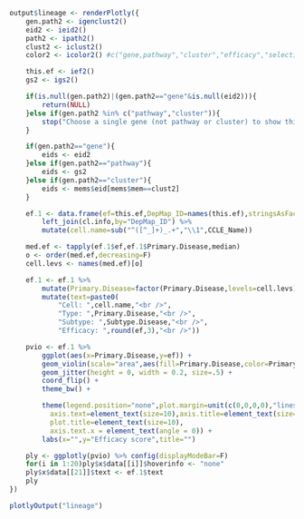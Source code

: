 ```r
output$lineage <- renderPlotly({
	gen.path2 <- igenclust2() 
	eid2 <- ieid2() 
	path2 <- ipath2() 
	clust2 <- iclust2()
	color2 <- icolor2() #c("gene,pathway","cluster","efficacy","selectivity"),

	this.ef <- ief2()
	gs2 <- igs2()

	if(is.null(gen.path2)|(gen.path2=="gene"&is.null(eid2))){
		return(NULL)
	}else if(gen.path2 %in% c("pathway","cluster")){
		stop("Choose a single gene (not pathway or cluster) to show this plot.")
	}

	if(gen.path2=="gene"){
		eids <- eid2
	}else if(gen.path2=="pathway"){
		eids <- gs2
	}else if(gen.path2=="cluster"){
		eids <- mems$eid[mems$mem==clust2]
	}

	ef.1 <- data.frame(ef=this.ef,DepMap_ID=names(this.ef),stringsAsFactors=FALSE) %>%
		left_join(cl.info,by="DepMap_ID") %>%
		mutate(cell.name=sub("^([^_]+)_.+","\\1",CCLE_Name))

	med.ef <- tapply(ef.1$ef,ef.1$Primary.Disease,median)
	o <- order(med.ef,decreasing=F)
	cell.levs <- names(med.ef)[o]

	ef.1 <- ef.1 %>% 
		mutate(Primary.Disease=factor(Primary.Disease,levels=cell.levs)) %>%
		mutate(text=paste0(
			"Cell: ",cell.name,"<br />",
			"Type: ",Primary.Disease,"<br />",
			"Subtype: ",Subtype.Disease,"<br />",
			"Efficacy: ",round(ef,3),"<br />"))

	pvio <- ef.1 %>%
		ggplot(aes(x=Primary.Disease,y=ef)) +
		geom_violin(scale="area",aes(fill=Primary.Disease,color=Primary.Disease)) +
		geom_jitter(height = 0, width = 0.2, size=.5) +
		coord_flip() +
		theme_bw() +

		theme(legend.position="none",plot.margin=unit(c(0,0,0,0),"lines"),
		  axis.text=element_text(size=10),axis.title=element_text(size=10),
		  plot.title=element_text(size=10),
		  axis.text.x = element_text(angle = 0)) +
		labs(x="",y="Efficacy score",title="")

	ply <- ggplotly(pvio) %>% config(displayModeBar=F)
	for(i in 1:20)ply$x$data[[i]]$hoverinfo <- "none"
    ply$x$data[[21]]$text <- ef.1$text
	ply 
})
```
```r
plotlyOutput("lineage")
```

